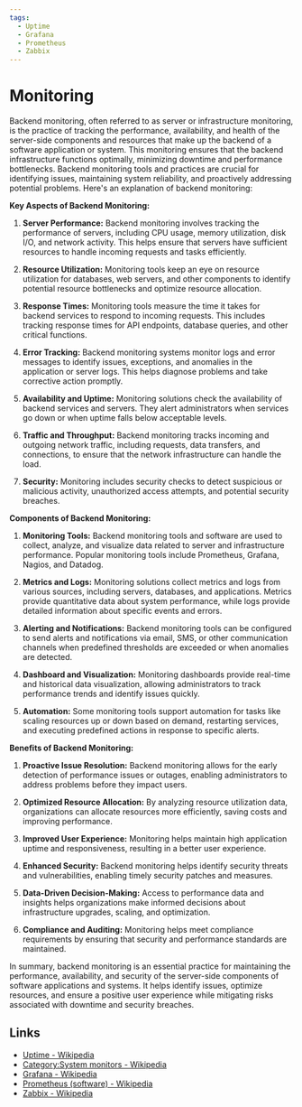 ```yaml
---
tags:
  - Uptime
  - Grafana
  - Prometheus
  - Zabbix
---
```


# Monitoring

Backend monitoring, often referred to as server or infrastructure monitoring, is the practice of tracking the performance, availability, and health of the server-side components and resources that make up the backend of a software application or system. This monitoring ensures that the backend infrastructure functions optimally, minimizing downtime and performance bottlenecks. Backend monitoring tools and practices are crucial for identifying issues, maintaining system reliability, and proactively addressing potential problems. Here's an explanation of backend monitoring:

**Key Aspects of Backend Monitoring:**

1. **Server Performance:** Backend monitoring involves tracking the performance of servers, including CPU usage, memory utilization, disk I/O, and network activity. This helps ensure that servers have sufficient resources to handle incoming requests and tasks efficiently.

2. **Resource Utilization:** Monitoring tools keep an eye on resource utilization for databases, web servers, and other components to identify potential resource bottlenecks and optimize resource allocation.

3. **Response Times:** Monitoring tools measure the time it takes for backend services to respond to incoming requests. This includes tracking response times for API endpoints, database queries, and other critical functions.

4. **Error Tracking:** Backend monitoring systems monitor logs and error messages to identify issues, exceptions, and anomalies in the application or server logs. This helps diagnose problems and take corrective action promptly.

5. **Availability and Uptime:** Monitoring solutions check the availability of backend services and servers. They alert administrators when services go down or when uptime falls below acceptable levels.

6. **Traffic and Throughput:** Backend monitoring tracks incoming and outgoing network traffic, including requests, data transfers, and connections, to ensure that the network infrastructure can handle the load.

7. **Security:** Monitoring includes security checks to detect suspicious or malicious activity, unauthorized access attempts, and potential security breaches.

**Components of Backend Monitoring:**

1. **Monitoring Tools:** Backend monitoring tools and software are used to collect, analyze, and visualize data related to server and infrastructure performance. Popular monitoring tools include Prometheus, Grafana, Nagios, and Datadog.

2. **Metrics and Logs:** Monitoring solutions collect metrics and logs from various sources, including servers, databases, and applications. Metrics provide quantitative data about system performance, while logs provide detailed information about specific events and errors.

3. **Alerting and Notifications:** Backend monitoring tools can be configured to send alerts and notifications via email, SMS, or other communication channels when predefined thresholds are exceeded or when anomalies are detected.

4. **Dashboard and Visualization:** Monitoring dashboards provide real-time and historical data visualization, allowing administrators to track performance trends and identify issues quickly.

5. **Automation:** Some monitoring tools support automation for tasks like scaling resources up or down based on demand, restarting services, and executing predefined actions in response to specific alerts.

**Benefits of Backend Monitoring:**

1. **Proactive Issue Resolution:** Backend monitoring allows for the early detection of performance issues or outages, enabling administrators to address problems before they impact users.

2. **Optimized Resource Allocation:** By analyzing resource utilization data, organizations can allocate resources more efficiently, saving costs and improving performance.

3. **Improved User Experience:** Monitoring helps maintain high application uptime and responsiveness, resulting in a better user experience.

4. **Enhanced Security:** Backend monitoring helps identify security threats and vulnerabilities, enabling timely security patches and measures.

5. **Data-Driven Decision-Making:** Access to performance data and insights helps organizations make informed decisions about infrastructure upgrades, scaling, and optimization.

6. **Compliance and Auditing:** Monitoring helps meet compliance requirements by ensuring that security and performance standards are maintained.

In summary, backend monitoring is an essential practice for maintaining the performance, availability, and security of the server-side components of software applications and systems. It helps identify issues, optimize resources, and ensure a positive user experience while mitigating risks associated with downtime and security breaches.

## Links

- [Uptime - Wikipedia](https://en.wikipedia.org/wiki/Uptime)
- [Category:System monitors - Wikipedia](https://en.wikipedia.org/wiki/Category:System_monitors)
- [Grafana - Wikipedia](https://en.wikipedia.org/wiki/Grafana)
- [Prometheus (software) - Wikipedia](<https://en.wikipedia.org/wiki/Prometheus_(software)>)
- [Zabbix - Wikipedia](https://en.wikipedia.org/wiki/Zabbix)
